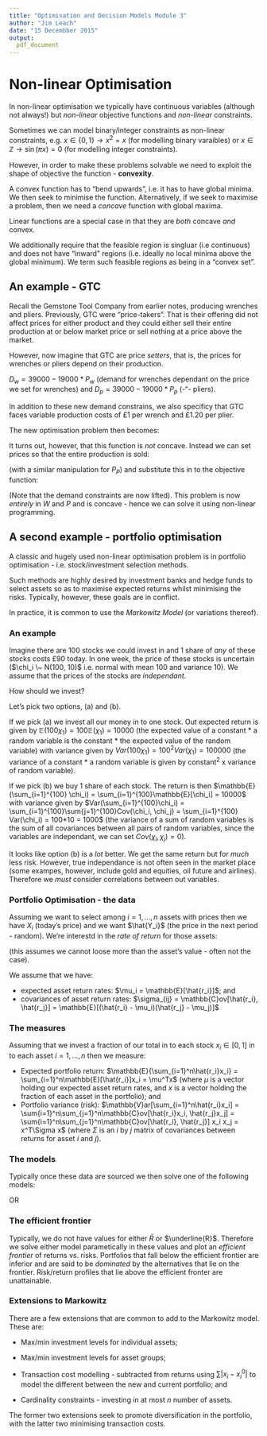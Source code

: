 ```yaml
---
title: "Optimisation and Decision Models Module 3"
author: "Jim Leach"
date: "15 Decembber 2015"
output:
  pdf_document
---
```


# Non-linear Optimisation

In non-linear optimisation we typically have continuous variables (although not always!) but _non-linear_ objective functions and _non-linear_ constraints.

Sometimes we can model binary/integer constraints as non-linear constraints, e.g. $x\in\{0, 1\} \rightarrow x^2 = x$ (for modelling binary varaibles) or $x\in\mathbb{Z}\rightarrow \sin(\pi x) = 0$ (for modelling integer constraints).

However, in order to make these problems solvable we need to exploit the shape of objective the function - __convexity__.

A convex function has to "bend upwards", i.e. it has to have global minima. We then seek to minimise the function. Alternatively, if we seek to maximise a problem, then we need a _concave_ function with global maxima.

Linear functions are a special case in that they are _both_ concave _and_ convex.

We additionally require that the feasible region is singluar (i.e continuous) and does not have "inward" regions (i.e. ideally no local minima above the global minimum). We term such feasible regions as being in a "convex set".

## An example - GTC

Recall the Gemstone Tool Company from earlier notes, producing wrenches and pliers. Previously, GTC were "price-takers". That is their offering did not affect prices for either product and they could either sell their entire production at or below market price or sell nothing at a price above the market. 

However, now imagine that GTC are price _setters_, that is, the prices for wrenches or pliers depend on their production.

$D_w = 39000 - 19000*P_w$ (demand for wrenches dependant on the price we set for wrenches) and $D_p = 39000 - 19000*P_p$ (-"- pliers).

In addition to these new demand constrains, we also specificy that GTC faces variable production costs of £1 per wrench and £1.20 per plier. 

The new optimisation problem then becomes:

\begin{equation*}
\begin{split}
\text{Profits = quantity * price: }\\
\max W.(P_w - 1.0) + P.(P_P - 1.20) \\
s.t: \\
1.5W + 1.0P \leq 27000 \\
1.0W + 1.0P \leq 21000 \\
0.3W + 0.5P \leq 9000  \\
\text{(Quantities must not exceed demand)} \\
W \leq 39000-19000*P_W \\
P \leq 39000-19000*P_P \\
W, P, P_W, P_P \geq 0
\end{split}
\end{equation*}

It turns out, however, that this function is _not_ concave. Instead we can set prices so that the entire production is sold:

\begin{equation*}
39000 - 19000P_W = W \leftrightarrow P_W = \dfrac{39000 - W}{19000}
\end{equation*}

(with a similar manipulation for $P_P$) and substitute this in to the objective function:

\begin{equation*}
\max W.(\dfrac{39000 - W}{19000} - 1.0) + P.(\dfrac{39000 - P}{19000} - 1.2)
\end{equation*}

(Note that the demand constraints are now lifted). This problem is now _entirely_ in $W$ and $P$ and is concave - hence we can solve it using non-linear programming. 

## A second example - portfolio optimisation

A classic and hugely used non-linear optimisation problem is in portfolio optimisation - i.e. stock/investment selection methods. 

Such methods are highly desired by investment banks and hedge funds to select assets so as to maximise expected returns whilst minimising the risks. Typically, however, these goals are in conflict. 

In practice, it is common to use the _Markowitz Model_ (or variations thereof).

### An example

Imagine there are 100 stocks we could invest in and 1 share of _any_ of these stocks costs £90 today. In one week, the price of these stocks is uncertain ($\chi_i \~ N(100, 10)$ i.e. normal with mean 100 and variance 10). We assume that the prices of the stocks are _independant_.

How should we invest?

Let's pick two options, (a) and (b). 


If we pick (a) we invest all our money in to one stock. Out expected return is given by $\mathbb{E}(100 \chi_1) = 100 \mathbb{E} ( \chi_1) = 10000$ (the expected value of a constant * a random variable is the constant * the expected value of the random variable) with variance given by $Var(100\chi_1) = 100^2Var(\chi_1) = 100000$ (the variance of a constant * a random variable is given by constant^2^ x variance of random variable).

If we pick (b) we buy 1 share of each stock. The return is then $\mathbb{E} (\sum_{i=1}^{100} \chi_i) = \sum_{i=1}^{100}\mathbb{E}[\chi_i] = 10000$ with variance given by $Var(\sum_{i=1}^{100}\chi_i) = \sum_{i=1}^{100}\sum{j=1}^{100}Cov(\chi_i, \chi_j) = \sum_{i=1}^{100} Var(\chi_i) = 100*10 = 1000$ (the variance of a sum of random variables is the sum of all covariances between all pairs of random variables, since the variables are independant, we can set $Cov(\chi_i, \chi_j)= 0$).

It looks like option (b) is a _lot_ better. We get the same return but for _much_ less risk. However, true independance is not often seen in the market place (some exampes, however, include gold and equities, oil future and airlines). Therefore we _must_ consider correlations between out variables.

### Portfolio Optimisation - the data

Assuming we want to select among $i = 1, ..., n$ assets with prices then we have $X_i$ (today's price) and we want $\hat{Y_i}$ (the price in the next period - random). We're interestd in the _rate of return_ for those assets:

\begin{equation*}
\hat{r_i} = \dfrac{\hat{Y_i} - Xi}{X_i} \in [-1, \infty]
\end{equation*}

(this assumes we cannot loose more than the asset's value - often not the case).

We assume that we have:

* expected asset return rates: $\mu_i = \mathbb{E}[\hat{r_i}]$; and
* covariances of asset return rates: $\sigma_{ij} = \mathbb{C}ov[\hat{r_i}, \hat{r_j}] = \mathbb{E}[(\hat{r_i} - \mu_i)(\hat{r_j} - \mu_j)]$

### The measures

Assuming that we invest a fraction of our total in to each stock $x_i \in [0, 1]$ in to each asset $i = 1, ..., n$ then we measure:

* Expected portfolio return: $\mathbb{E}{\sum_{i=1}^n\hat{r_i}x_i} = \sum_{i=1}^n\mathbb{E}[\hat{r_i}]x_i = \mu^Tx$ (where $\mu$ is a vector holding our expected asset return rates, and $x$ is a vector holding the fraction of each asset in the portfolio); and
* Portfolio variance (risk): $\mathbb{V}ar[\sum_{i=1}^n\hat{r_i}x_i] = \sum{i=1}^n\sum_{j=1}^n\mathbb{C}ov[\hat{r_i}x_i, \hat{r_j}x_j] = \sum{i=1}^n\sum_{j=1}^n\mathbb{C}ov[\hat{r_i}, \hat{r_j}] x_i x_j = x^T\Sigma x$ (where $\Sigma$ is an $i$ by $j$ matrix of covariances between returns for asset $i$ and $j$).

### The models

Typically once these data are sourced we then solve one of the following models:

\begin{equation*}
\begin{split}
\max \mu^Tx \text{ maximise returns} \\
\\
s.t: \\
\text{budget constraint (e is a vector of all 1's)} \\
e^Tx = 1 \\
\\
\text{ maximum acceptable risk} \\
x^T\Sigma x \leq \bar{R} \\
\\
\text{ no short selling} \\
x \geq 0 
\end{split}
\end{equation*}

OR

\begin{equation*}
\begin{split}
\min x^T\Sigma x \text{ minimise risk} \\
\\
s.t: \\
\text{budget constraint (e is a vector of all 1's)} \\
e^Tx = 1 \\
\\
\text{ min acceptable return} \\
\mu^Tx \geq \underline{R} \\
\\
\text{ no short selling} \\
x \geq 0 
\end{split}
\end{equation*}

### The efficient frontier

Typically, we do not have values for either $\bar{R}$ or $\underline{R}$. Therefore we solve either model parametically in these values and plot an _efficient frontier_ of returns vs. risks. Portfolios that fall below the efficient frontier are inferior and are said to be _dominated_ by the alternatives that lie on the frontier. Risk/return profiles that lie above the efficient fronter are unattainable. 


### Extensions to Markowitz

There are a few extensions that are common to add to the Markowitz model. These are:

* Max/min investment levels for individual assets;
* Max/min investment levels for asset groups;

* Transaction cost modelling - subtracted from returns using $\sum|x_i-x_i^0|$ to model the different between the new and current portfolio; and
* Cardinality constraints - investing in at most $n$ number of assets.

The former two extensions seek to promote diversification in the portfolio, with the latter two minimising transaction costs. 




